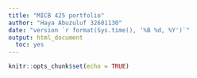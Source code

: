 ```yaml
---
title: "MICB 425 portfolio"
author: "Haya Abuzuluf 32601130"
date: "version `r format(Sys.time(), '%B %d, %Y')`"
output: html_document
  toc: yes
---
```


```r
knitr::opts_chunk$set(echo = TRUE)
```

